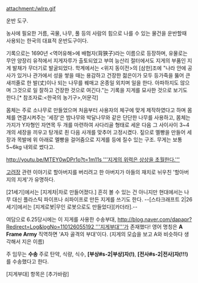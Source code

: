 attachment:/wlrp.gif

운반 도구.

농사에 필요한 거름, 곡물, 나무, 풀 등의 사람의 힘으로 나를 수 있는 물건을 운반할때 사용되는 한국의 대표적 운반도구이다. 

기록으로는 1690년 <역어유해>에 배협자(背狹子)라는 이름으로 등장하며, 유물로는 무안 양장리 유적에서 지게자루가 출토되었고 부여 능산리 절터에서도 지게의 부품인 지게 발채가 무더기로 발굴되었다. 학계에서는 <위지 동이전>의 [삼한]조에 "나라 안에 공사가 있거나 관가에서 성을 쌓을 때는 용감하고 건장한 젊은이가 모두 등가죽을 뚫어 큰 새끼줄로 한 발(丈)이나 되는 나무를 꿰매고 온종일 외치며 일을 한다. 아파하지도 않으며 그것으로 일 잘하고 건장한 것으로 여긴다."는 기록을 지게를 묘사한 것으로 보기도 한다.[* 참조자료:<한국의 농기구>,어문각] 

몸체는 주로 소나무로 만들었으며 처음부터 사용자의 체구에 맞게 제작하였다고 하며 몸체를 연결시켜주는 '세장'은 밤나무와 박달나무와 같은 단단한 나무를 사용하고, 몸체는 가지가 Y자형인 자연목 두 개를 마련하여 사다리골 형태로 세운 다음 그 사이사이 3~4개의 세장을 끼우고 탕개로 죈 다음 사개를 맞추어 고정시켰다. 짚으로 멜빵을 만들어 세장과 목발에 위 아래로 멜빵을 걸어줌으로 지게를 등에 질수 있는 구조. 무게는 보통 5~6kg 내외로 썼다고.

[[http://youtu.be/MTEY0wDPr1o?t=1m11s '''지게의 위력은 상상을 초월한다.''']]

[[고려장]] 관련 이야기로 할아버지를 버리려고 한 아버지가 아들의 재치로 뉘우친 '할아버지의 지게'가 유명하다.

[21세기]에서는 [지게차|차로 만들어졌다.] 흔히 볼 수 있는 건 아니지만 현대에서는 나무 대신 플라스틱 파이프나 쇠파이프로 만든 지게를 쓰기도 한다. --[스타크래프트 2|26세기]에서는 [지게로봇|무인 로봇으로도 만들었다][카더라].--

여담으로 6.25당시에는 이 지게를 사용한 수송부대, [[http://blog.naver.com/dapapr?Redirect=Log&logNo=110126055192 '''지게부대''']]가 존재했다! 영어 명칭은 '''A Frame Army''' 직역하면 'A자 골격의 부대'이다. (지게의 모습을 보고 A와 비슷하다 생각해서 지은 이름)

주 임무는 '''수송''' 주로 탄약, 식량, 식수, '''[부상#s-2|부상]자(!)''', '''[전사#s-2|전사]자(!!!)'''를 수송했다고 한다.

[지게부대] 항목은 [추가바람]


